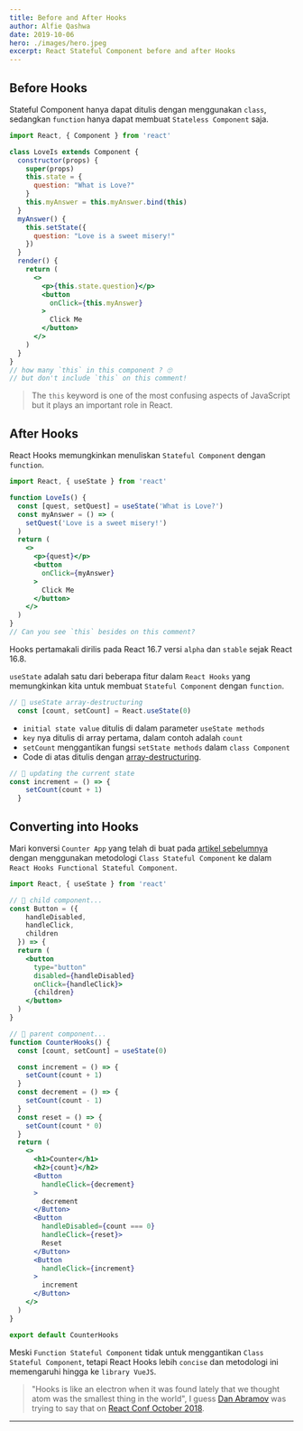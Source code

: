 ```yaml
---
title: Before and After Hooks
author: Alfie Qashwa
date: 2019-10-06
hero: ./images/hero.jpeg
excerpt: React Stateful Component before and after Hooks
---
```



## Before Hooks

Stateful Component hanya dapat ditulis dengan menggunakan `class`, sedangkan `function` hanya dapat membuat `Stateless Component` saja.

```jsx {6,9,12,19,21,23}
import React, { Component } from 'react'

class LoveIs extends Component {
  constructor(props) {
    super(props)
    this.state = {
      question: "What is Love?"
    }
    this.myAnswer = this.myAnswer.bind(this)
  }
  myAnswer() {
    this.setState({
      question: "Love is a sweet misery!"
    })
  }
  render() {
    return (
      <>
        <p>{this.state.question}</p>
        <button
          onClick={this.myAnswer}
        >
          Click Me
        </button>
      </>
    )
  }
}
// how many `this` in this component ? 🙄
// but don't include `this` on this comment!
```

> The `this` keyword is one of the most confusing aspects of JavaScript but it plays an important role in React.


## After Hooks

React Hooks memungkinkan menuliskan `Stateful Component` dengan `function`.


```jsx
import React, { useState } from 'react'

function LoveIs() {
  const [quest, setQuest] = useState('What is Love?')
  const myAnswer = () => (
    setQuest('Love is a sweet misery!')
  )
  return (
    <>
      <p>{quest}</p>
      <button
        onClick={myAnswer}
      >
        Click Me
      </button>
    </>
  )
}
// Can you see `this` besides on this comment?
```

Hooks pertamakali dirilis pada React 16.7 versi `alpha` dan `stable` sejak React 16.8.

`useState` adalah satu dari beberapa fitur dalam `React Hooks` yang memungkinkan kita untuk membuat `Stateful Component` dengan `function`.

```jsx
// 🔴 useState array-destructuring
  const [count, setCount] = React.useState(0)
```

* `initial state value` ditulis di dalam parameter `useState methods`
* `key` nya ditulis di array pertama, dalam contoh adalah `count`
* `setCount` menggantikan fungsi `setState methods` dalam `class Component`
* Code di atas ditulis dengan [array-destructuring](/destructuring).

```jsx
// 🔴 updating the current state
const increment = () => {
    setCount(count + 1)
  }
```

## Converting into Hooks

Mari konversi `Counter App` yang telah di buat pada [artikel sebelumnya](/state) dengan menggunakan metodologi `Class Stateful Component` ke dalam `React Hooks Functional Stateful Component`.

```jsx
import React, { useState } from 'react'

// 🔴 child component...
const Button = ({
    handleDisabled,
    handleClick,
    children
  }) => {
  return (
    <button
      type="button"
      disabled={handleDisabled}
      onClick={handleClick}>
      {children}
    </button>
  )
}

// 🔴 parent component...
function CounterHooks() {
  const [count, setCount] = useState(0)

  const increment = () => {
    setCount(count + 1)
  }
  const decrement = () => {
    setCount(count - 1)
  }
  const reset = () => {
    setCount(count * 0)
  }
  return (
    <>
      <h1>Counter</h1>
      <h2>{count}</h2>
      <Button
        handleClick={decrement}
      >
        decrement
      </Button>
      <Button
        handleDisabled={count === 0}
        handleClick={reset}>
        Reset
      </Button>
      <Button
        handleClick={increment}
      >
        increment
      </Button>
    </>
  )
}

export default CounterHooks
```

Meski `Function Stateful Component` tidak untuk menggantikan `Class Stateful Component`, tetapi React Hooks lebih `concise` dan metodologi ini memengaruhi hingga ke `library VueJS`.

> "Hooks is like an electron when it was found lately that we thought atom was the smallest thing in the world", I guess [Dan Abramov](https://twitter.com/dan_abramov) was trying to say that on [React Conf October 2018](https://www.youtube.com/watch?v=V-QO-KO90iQ).

---

<div className="Image__Small">
  <LoveIs />
</div>